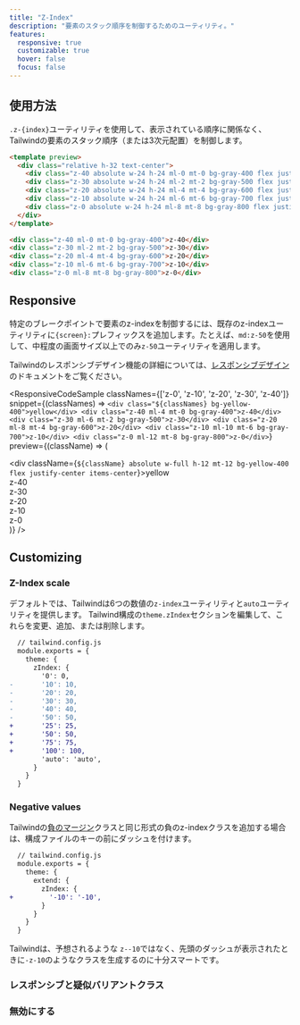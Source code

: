 ```yaml
---
title: "Z-Index"
description: "要素のスタック順序を制御するためのユーティリティ。"
features:
  responsive: true
  customizable: true
  hover: false
  focus: false
---
```




## 使用方法

`.z-{index}`ユーティリティを使用して、表示されている順序に関係なく、Tailwindの要素のスタック順序（または3次元配置）を制御します。

```html
<template preview>
  <div class="relative h-32 text-center">
    <div class="z-40 absolute w-24 h-24 ml-0 mt-0 bg-gray-400 flex justify-center items-center">z-40</div>
    <div class="z-30 absolute w-24 h-24 ml-2 mt-2 bg-gray-500 flex justify-center items-center">z-30</div>
    <div class="z-20 absolute w-24 h-24 ml-4 mt-4 bg-gray-600 flex justify-center items-center">z-20</div>
    <div class="z-10 absolute w-24 h-24 ml-6 mt-6 bg-gray-700 flex justify-center items-center">z-10</div>
    <div class="z-0 absolute w-24 h-24 ml-8 mt-8 bg-gray-800 flex justify-center items-center">z-0</div>
  </div>
</template>

<div class="z-40 ml-0 mt-0 bg-gray-400">z-40</div>
<div class="z-30 ml-2 mt-2 bg-gray-500">z-30</div>
<div class="z-20 ml-4 mt-4 bg-gray-600">z-20</div>
<div class="z-10 ml-6 mt-6 bg-gray-700">z-10</div>
<div class="z-0 ml-8 mt-8 bg-gray-800">z-0</div>
```

## Responsive

特定のブレークポイントで要素のz-indexを制御するには、既存のz-indexユーティリティに`{screen}:`プレフィックスを追加します。たとえば、`md:z-50`を使用して、中程度の画面サイズ以上でのみ`z-50`ユーティリティを適用します。

Tailwindのレスポンシブデザイン機能の詳細については、[レスポンシブデザイン](/docs/responsive-design)のドキュメントをご覧ください。

<ResponsiveCodeSample
  classNames={['z-0', 'z-10', 'z-20', 'z-30', 'z-40']}
  snippet={(classNames) => `
    <div class="${classNames} bg-yellow-400">yellow</div>
    <div class="z-40 ml-4 mt-0 bg-gray-400">z-40</div>
    <div class="z-30 ml-6 mt-2 bg-gray-500">z-30</div>
    <div class="z-20 ml-8 mt-4 bg-gray-600">z-20</div>
    <div class="z-10 ml-10 mt-6 bg-gray-700">z-10</div>
    <div class="z-0 ml-12 mt-8 bg-gray-800">z-0</div>
  `}
  preview={(className) => (
    <div className="relative w-full h-32 text-center">
      <div className={`${className} absolute w-full h-12 mt-12 bg-yellow-400 flex justify-center items-center`}>yellow</div>
      <div className="z-40 absolute w-24 h-24 ml-4 mt-0 bg-gray-400 flex justify-center items-center">z-40</div>
      <div className="z-30 absolute w-24 h-24 ml-6 mt-2 bg-gray-500 flex justify-center items-center">z-30</div>
      <div className="z-20 absolute w-24 h-24 ml-8 mt-4 bg-gray-600 flex justify-center items-center">z-20</div>
      <div className="z-10 absolute w-24 h-24 ml-10 mt-6 bg-gray-700 flex justify-center items-center">z-10</div>
      <div className="z-0 absolute w-24 h-24 ml-12 mt-8 bg-gray-800 flex justify-center items-center">z-0</div>
    </div>
  )}
/>

## Customizing

### Z-Index scale

デフォルトでは、Tailwindは6つの数値の`z-index`ユーティリティと`auto`ユーティリティを提供します。
Tailwind構成の`theme.zIndex`セクションを編集して、これらを変更、追加、または削除します。

```diff
  // tailwind.config.js
  module.exports = {
    theme: {
      zIndex: {
        '0': 0,
-       '10': 10,
-       '20': 20,
-       '30': 30,
-       '40': 40,
-       '50': 50,
+       '25': 25,
+       '50': 50,
+       '75': 75,
+       '100': 100,
        'auto': 'auto',
      }
    }
  }
```

### Negative values

Tailwindの[負のマージン](/docs/margin#negative-margins)クラスと同じ形式の負のz-indexクラスを追加する場合は、構成ファイルのキーの前にダッシュを付けます。

```diff
  // tailwind.config.js
  module.exports = {
    theme: {
      extend: {
        zIndex: {
+         '-10': '-10',
        }
      }
    }
  }
```

Tailwindは、予想されるような `z--10`ではなく、先頭のダッシュが表示されたときに`-z-10`のようなクラスを生成するのに十分スマートです。

### レスポンシブと疑似バリアントクラス

<Variants plugin="zIndex" name="z-index" />

### 無効にする

<Disabling plugin="zIndex" name="z-index" />

